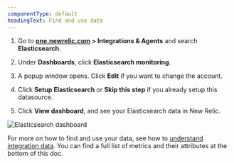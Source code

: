 ```yaml
---
componentType: default
headingText: Find and use data
---
```


1. Go to <DNT>**[one.newrelic.com](https://one.newrelic.com) > Integrations & Agents**</DNT> and search <DNT>**Elasticsearch**</DNT>.

2. Under <DNT>**Dashboards**</DNT>, click <DNT>**Elasticsearch monitoring**</DNT>.

3. A popup window opens. Click <DNT>**Edit**</DNT> if you want to change the account.

4. Click <DNT>**Setup Elasticsearch**</DNT> or <DNT>**Skip this step**</DNT> if you already setup this datasource.

5. Click <DNT>**View dashboard**</DNT>, and see your Elasticsearch data in New Relic.

<img
  title="Elasticsearch dashboard"
  alt="Elasticsearch dashboard"
  src="/images/infrastructure_screenshot-crop_install-elastic-dashboard.webp"
/>

For more on how to find and use your data, see how to [understand integration data](/docs/infrastructure/integrations/find-use-infrastructure-integration-data). You can find a full list of metrics and their attributes at the bottom of this doc.
